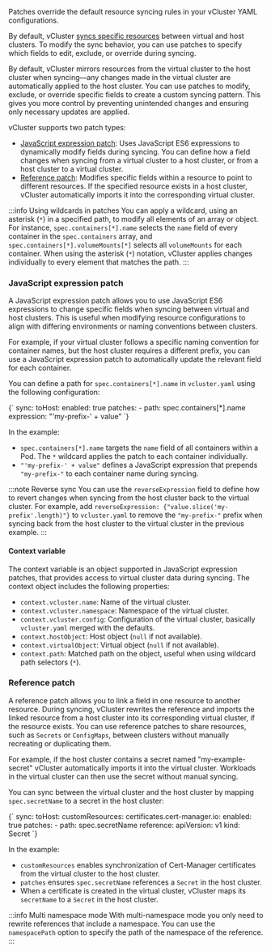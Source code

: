 
<ProAdmonition/>

Patches override the default resource syncing rules in your vCluster YAML configurations.

By default, vCluster [syncs specific resources](https://www.vcluster.com/docs/vcluster/next/configure/vcluster-yaml/sync/) between virtual and host clusters. To modify the sync behavior, you can use patches to specify which fields to edit, exclude, or override during syncing.

By default, vCluster mirrors resources from the virtual cluster to the host cluster when syncing—any changes made in the virtual cluster are automatically applied to the host cluster. You can use patches to modify, exclude, or override specific fields to create a custom syncing pattern. This gives you more control by preventing unintended changes and ensuring only necessary updates are applied.

vCluster supports two patch types:

- [JavaScript expression patch](#javascript-expression-patch): Uses JavaScript ES6 expressions to dynamically modify fields during syncing. You can define how a field changes when syncing from a virtual cluster to a host cluster, or from a host cluster to a virtual cluster.
- [Reference patch](#reference-patch): Modifies specific fields within a resource to point to different resources. If the specified resource exists in a host cluster, vCluster automatically imports it into the corresponding virtual cluster.

:::info Using wildcards in patches
You can apply a wildcard, using an asterisk (`*`) in a specified path, to modify all elements of an array or object.
For instance, `spec.containers[*].name` selects the `name` field of every container in the `spec.containers` array, and `spec.containers[*].volumeMounts[*]` selects all `volumeMounts` for each container. 
When using the asterisk (`*`) notation, vCluster applies changes individually to every element that matches the path.
:::

### JavaScript expression patch

A JavaScript expression patch allows you to use JavaScript ES6 expressions to change specific fields when syncing between virtual and host clusters. 
This is useful when modifying resource configurations to align with differing environments or naming conventions between clusters.

For example, if your virtual cluster follows a specific naming convention for container names, but the host cluster requires a different prefix, you can use a JavaScript expression patch to automatically update the relevant field for each container.

You can define a path for `spec.containers[*].name` in `vcluster.yaml` using the following configuration:

<CodeBlock language="yaml">
{`
sync:
  toHost:
    enabled: true
    patches:
    - path: spec.containers[*].name
      expression: "'my-prefix-' + value"
`}
</CodeBlock>

In the example:

  - `spec.containers[*].name` targets the `name` field of all containers within a Pod. The `*` wildcard applies the patch to each container individually.
  - `"'my-prefix-' + value"` defines a JavaScript expression that prepends `"my-prefix-"` to each container name during syncing.

:::note Reverse sync
You can use the `reverseExpression` field to define how to revert changes when syncing from the host cluster back to the virtual cluster.
For example, add `reverseExpression: {"value.slice('my-prefix'.length)"}` to `vcluster.yaml` to remove the `"my-prefix-"` prefix when syncing back from the host cluster to the virtual cluster in the previous example.
:::

#### Context variable

The context variable is an object supported in JavaScript expression patches, that provides access to virtual cluster data during syncing. The context object includes the following properties:

* `context.vcluster.name`: Name of the virtual cluster.
* `context.vcluster.namespace`: Namespace of the virtual cluster.
* `context.vcluster.config`: Configuration of the virtual cluster, basically `vcluster.yaml` merged with the defaults.
* `context.hostObject`: Host object (`null` if not available).
* `context.virtualObject`: Virtual object (`null` if not available).
* `context.path`: Matched path on the object, useful when using wildcard path selectors (`*`).

### Reference patch

A reference patch allows you to link a field in one resource to another resource. During syncing, vCluster rewrites the reference and imports the linked resource from a host cluster into its corresponding virtual cluster, if the resource exists.
You can use reference patches to share resources, such as `Secrets` or `ConfigMaps`, between clusters without manually recreating or duplicating them.

For example, if the host cluster contains a secret named "my-example-secret" vCluster automatically imports it into the virtual cluster. 
Workloads in the virtual cluster can then use the secret without manual syncing.

You can sync between the virtual cluster and the host cluster by mapping `spec.secretName` to a secret in the host cluster:

<CodeBlock language="yaml">
{`
sync:
  toHost:
    customResources:
      certificates.cert-manager.io:
        enabled: true
        patches:
        - path: spec.secretName
          reference:
            apiVersion: v1
            kind: Secret
`}
</CodeBlock>

In the example:

- `customResources` enables synchronization of Cert-Manager certificates from the virtual cluster to the host cluster.
- `patches` ensures `spec.secretName` references a `Secret` in the host cluster.
- When a certificate is created in the virtual cluster, vCluster maps its `secretName` to a `Secret` in the host cluster.

:::info Multi namespace mode
With multi-namespace mode you only need to rewrite references that include a namespace. You can use the `namespacePath` option to specify the path of the namespace of the reference.
:::
